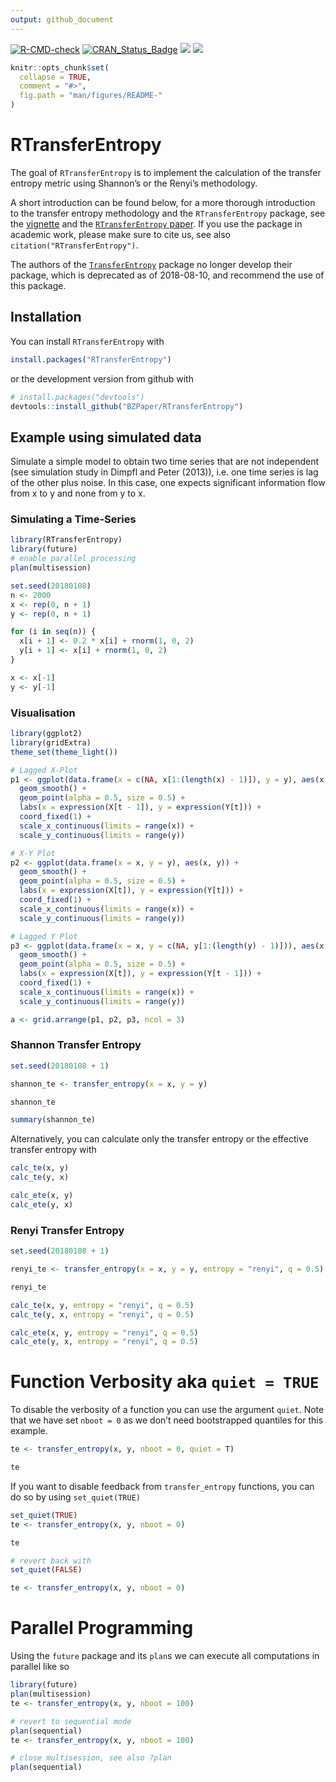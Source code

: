 ```yaml
---
output: github_document
---
```


<!-- README.md is generated from README.Rmd. Please edit that file -->
<!-- badges: start -->
[![R-CMD-check](https://github.com/BZPaper/RTransferEntropy/workflows/R-CMD-check/badge.svg)](https://github.com/BZPaper/RTransferEntropy/actions)
[![CRAN_Status_Badge](http://www.r-pkg.org/badges/version/RTransferEntropy)](https://cran.r-project.org/package=RTransferEntropy)
[![](https://cranlogs.r-pkg.org/badges/RTransferEntropy)](https://cran.r-project.org/package=RTransferEntropy)
[![](https://img.shields.io/badge/doi-10.1016/j.softx.2019.100265-yellow.svg)](https://doi.org/10.1016/j.softx.2019.100265)
<!-- badges: end -->


```r
knitr::opts_chunk$set(
  collapse = TRUE,
  comment = "#>",
  fig.path = "man/figures/README-"
)
```

# RTransferEntropy

The goal of `RTransferEntropy` is to implement the calculation of the transfer entropy metric using Shannon's or the Renyi's methodology.

A short introduction can be found below, for a more thorough introduction to the transfer entropy methodology and the `RTransferEntropy` package, see the [vignette](https://cran.r-project.org/package=RTransferEntropy/vignettes/transfer-entropy.html) and the [`RTransferEntropy` paper](https://www.sciencedirect.com/science/article/pii/S2352711019300779).
If you use the package in academic work, please make sure to cite us, see also `citation("RTransferEntropy")`.

The authors of the [`TransferEntropy`](https://CRAN.R-project.org/package=TransferEntropy) package no longer develop their package, which is deprecated as of 2018-08-10, and recommend the use of this package.

## Installation

You can install `RTransferEntropy` with
```r
install.packages("RTransferEntropy")
```

or the development version from github with

```r
# install.packages("devtools")
devtools::install_github("BZPaper/RTransferEntropy")
```

## Example using simulated data

Simulate a simple model to obtain two time series that are not independent (see simulation study in Dimpfl and Peter (2013)),
i.e. one time series is lag of the other plus noise. In this case, one expects significant information flow from x to y 
and none from y to x.

### Simulating a Time-Series
```r
library(RTransferEntropy)
library(future)
# enable parallel processing
plan(multisession)

set.seed(20180108)
n <- 2000
x <- rep(0, n + 1)
y <- rep(0, n + 1)

for (i in seq(n)) {
  x[i + 1] <- 0.2 * x[i] + rnorm(1, 0, 2)
  y[i + 1] <- x[i] + rnorm(1, 0, 2)
}

x <- x[-1]
y <- y[-1]
```


### Visualisation
```r
library(ggplot2)
library(gridExtra)
theme_set(theme_light())

# Lagged X-Plot
p1 <- ggplot(data.frame(x = c(NA, x[1:(length(x) - 1)]), y = y), aes(x, y)) +
  geom_smooth() +
  geom_point(alpha = 0.5, size = 0.5) +
  labs(x = expression(X[t - 1]), y = expression(Y[t])) +
  coord_fixed(1) +
  scale_x_continuous(limits = range(x)) +
  scale_y_continuous(limits = range(y))

# X-Y Plot
p2 <- ggplot(data.frame(x = x, y = y), aes(x, y)) +
  geom_smooth() +
  geom_point(alpha = 0.5, size = 0.5) +
  labs(x = expression(X[t]), y = expression(Y[t])) +
  coord_fixed(1) +
  scale_x_continuous(limits = range(x)) +
  scale_y_continuous(limits = range(y))

# Lagged Y Plot
p3 <- ggplot(data.frame(x = x, y = c(NA, y[1:(length(y) - 1)])), aes(x, y)) +
  geom_smooth() +
  geom_point(alpha = 0.5, size = 0.5) +
  labs(x = expression(X[t]), y = expression(Y[t - 1])) +
  coord_fixed(1) +
  scale_x_continuous(limits = range(x)) +
  scale_y_continuous(limits = range(y))

a <- grid.arrange(p1, p2, p3, ncol = 3)
```

### Shannon Transfer Entropy
```r
set.seed(20180108 + 1)

shannon_te <- transfer_entropy(x = x, y = y)

shannon_te

summary(shannon_te)
```

Alternatively, you can calculate only the transfer entropy or the effective transfer entropy with
```r
calc_te(x, y)
calc_te(y, x)

calc_ete(x, y)
calc_ete(y, x)
```


### Renyi Transfer Entropy
```r
set.seed(20180108 + 1)

renyi_te <- transfer_entropy(x = x, y = y, entropy = "renyi", q = 0.5)

renyi_te

calc_te(x, y, entropy = "renyi", q = 0.5)
calc_te(y, x, entropy = "renyi", q = 0.5)

calc_ete(x, y, entropy = "renyi", q = 0.5)
calc_ete(y, x, entropy = "renyi", q = 0.5)
```

# Function Verbosity aka `quiet = TRUE`

To disable the verbosity of a function you can use the argument `quiet`. Note that we have set `nboot = 0` as we don't need bootstrapped quantiles for this example.
```r
te <- transfer_entropy(x, y, nboot = 0, quiet = T)

te
```

If you want to disable feedback from `transfer_entropy` functions, you can do so by using `set_quiet(TRUE)`
```r
set_quiet(TRUE)
te <- transfer_entropy(x, y, nboot = 0)

te

# revert back with
set_quiet(FALSE)

te <- transfer_entropy(x, y, nboot = 0)
```

# Parallel Programming

Using the `future` package and its `plan`s we can execute all computations in parallel like so
```r
library(future)
plan(multisession)
te <- transfer_entropy(x, y, nboot = 100)

# revert to sequential mode
plan(sequential)
te <- transfer_entropy(x, y, nboot = 100)

# close multisession, see also ?plan
plan(sequential)
```

